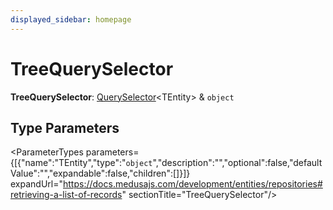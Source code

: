 ```yaml
---
displayed_sidebar: homepage
---
```



# TreeQuerySelector

 **TreeQuerySelector**: [QuerySelector](medusa.QuerySelector.mdx)&#60;TEntity&#62; & `object`

## Type Parameters

<ParameterTypes parameters={[{"name":"TEntity","type":"`object`","description":"","optional":false,"defaultValue":"","expandable":false,"children":[]}]} expandUrl="https://docs.medusajs.com/development/entities/repositories#retrieving-a-list-of-records" sectionTitle="TreeQuerySelector"/>
